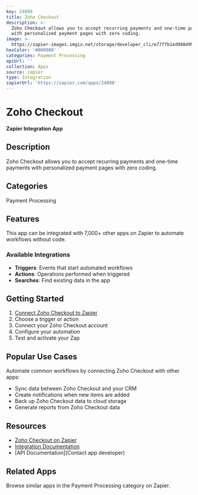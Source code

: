 ```yaml
---
key: 24898
title: Zoho Checkout
description: >-
  Zoho Checkout allows you to accept recurring payments and one-time payments
  with personalized payment pages with zero coding.
image: >-
  https://zapier-images.imgix.net/storage/developer_cli/e77ffb1ed9804999c5d578b3d5837930.png?auto=format%2Ccompress&ixlib=python-3.0.0&q=50
hexColor: '#000000'
categories: Payment Processing
apiUrl: ''
collection: Apps
source: zapier
type: Integration
zapierUrl: 'https://zapier.com/apps/24898'
---
```

# Zoho Checkout

**Zapier Integration App**

## Description

Zoho Checkout allows you to accept recurring payments and one-time payments with personalized payment pages with zero coding.

## Categories

Payment Processing

## Features

This app can be integrated with 7,000+ other apps on Zapier to automate workflows without code.

### Available Integrations

- **Triggers**: Events that start automated workflows
- **Actions**: Operations performed when triggered
- **Searches**: Find existing data in the app

## Getting Started

1. [Connect Zoho Checkout to Zapier](https://zapier.com/apps/24898)
2. Choose a trigger or action
3. Connect your Zoho Checkout account
4. Configure your automation
5. Test and activate your Zap

## Popular Use Cases

Automate common workflows by connecting Zoho Checkout with other apps:

- Sync data between Zoho Checkout and your CRM
- Create notifications when new items are added
- Back up Zoho Checkout data to cloud storage
- Generate reports from Zoho Checkout data

## Resources

- [Zoho Checkout on Zapier](https://zapier.com/apps/24898)
- [Integration Documentation](https://zapier.com/apps/24898/integrations)
- [API Documentation](Contact app developer)

## Related Apps

Browse similar apps in the Payment Processing category on Zapier.
